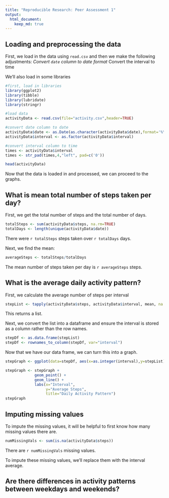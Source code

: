 ```yaml
---
title: "Reproducible Research: Peer Assessment 1"
output: 
  html_document:
    keep_md: true
---
```



## Loading and preprocessing the data
First, we load in the data using `read.csv` and then we make the following adjustments:
*Convert `date` column to date format
*Convert the interval to time

We'll also load in some libraries

```r
#first, load in libraries
library(ggplot2)
library(tibble)
library(lubridate)
library(stringr)

#load data
activityData <- read.csv(file="activity.csv",header=TRUE)

#convert date column to date
activityData$date <- as.Date(as.character(activityData$date),format='%Y-%m-%d')
activityData$interval <- as.factor(activityData$interval)

#convert interval column to time
times <- activityData$interval
times <- str_pad(times,4,"left", pad=c('0'))

head(activityData)


```

Now that the data is loaded in and processed, we can proceed to the graphs.


## What is mean total number of steps taken per day?

First, we get the total number of steps and the total number of days.
```r
totalSteps <- sum(activityData$steps, na.rm=TRUE)
totalDays <- length(unique(activityData$date))
```
There were `r totalSteps` steps taken over `r totalDays` days.

Next, we find the mean:

```r
averageSteps <- totalSteps/totalDays
```
The mean number of steps taken per day is `r averageSteps` steps.


## What is the average daily activity pattern?

First, we calculate the average number of steps per interval
```r
stepList <- tapply(activityData$steps, activityData$interval, mean, na.rm=TRUE)
```
This returns a list.

Next, we convert the list into a dataframe and ensure the interval is stored as a column rather than the row names.
```r
stepDf <- as.data.frame(stepList)
stepDf <- rownames_to_column(stepDf, var="interval")
```

Now that we have our data frame, we can turn this into a graph.

```r
stepGraph <- ggplot(data=stepDf, aes(x=as.integer(interval),y=stepList))

stepGraph <- stepGraph +
             geom_point() +
             geom_line() +
             labs(x="Interval",
                  y="Average Steps",
                  title="Daily Activity Pattern")
stepGraph

```


## Imputing missing values

To impute the missing values, it will be helpful to first know how many missing values there are.
```r
numMissingVals <- sum(is.na(activityData$steps))
```

There are `r numMissingVals` missing values. 

To impute these missing values, we'll replace them with the interval average.

## Are there differences in activity patterns between weekdays and weekends?
